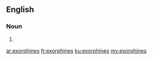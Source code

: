 ==English==

===Noun===
{{head|en}}

# {{plural of|exorphine}}

[[ar:exorphines]]
[[fr:exorphines]]
[[ku:exorphines]]
[[my:exorphines]]